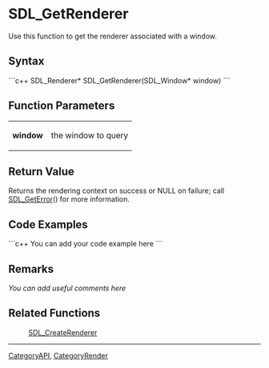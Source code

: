 <!-- pragma section-numbers off -->
<!-- pragma camelcase off -->

= SDL_GetRenderer =
Use this function to get the renderer associated with a window.


== Syntax ==
```c++
SDL_Renderer* SDL_GetRenderer(SDL_Window* window)
```

== Function Parameters ==
{|
|'''window'''
|the window to query
|}

== Return Value ==
Returns the rendering context on success or NULL on failure; call [[SDL_GetError]]() for more information.

== Code Examples ==
```c++
You can add your code example here
```

== Remarks ==
''You can add useful comments here''

== Related Functions ==
:[[SDL_CreateRenderer]]

----
[[CategoryAPI]], [[CategoryRender]]
